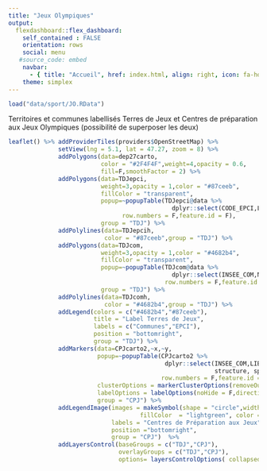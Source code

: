 ```yaml
---
title: "Jeux Olympiques"
output: 
  flexdashboard::flex_dashboard:
    self_contained : FALSE
    orientation: rows
    social: menu
   #source_code: embed
    navbar:
      - { title: "Accueil", href: index.html, align: right, icon: fa-home }
    theme: simplex
---
```


```r
load("data/sport/JO.RData")
```


Territoires et communes labellisés Terres de Jeux et Centres de préparation aux Jeux Olympiques (possibilité de superposer les deux)

```r

leaflet() %>% addProviderTiles(providers$OpenStreetMap) %>% 
              setView(lng = 5.1, lat = 47.27, zoom = 8) %>%
              addPolygons(data=dep27carto,
                          color = "#2F4F4F",weight=4,opacity = 0.6,
                          fill=F,smoothFactor = 2) %>%
              addPolygons(data=TDJepci,
                          weight=3,opacity = 1,color = "#87ceeb",
                          fillColor = "transparent",
                          popup=~popupTable(TDJepci@data %>% 
                                              dplyr::select(CODE_EPCI,LIBGEO,P19_POP),
                                row.numbers = F,feature.id = F),
                          group = "TDJ") %>% 
              addPolylines(data=TDJepcih,
                           color = "#87ceeb",group = "TDJ") %>%
              addPolygons(data=TDJcom,
                          weight=3,opacity = 1,color = "#4682b4",
                          fillColor = "transparent",
                          popup=~popupTable(TDJcom@data %>% 
                                              dplyr::select(INSEE_COM,NOM,POPULATION),
                                            row.numbers = F,feature.id = F),
                          group = "TDJ") %>% 
              addPolylines(data=TDJcomh,
                           color = "#4682b4",group = "TDJ") %>%
              addLegend(colors = c("#4682b4","#87ceeb"),
                        title = "Label Terres de Jeux",
                        labels = c("Communes","EPCI"),
                        position = "bottomright",
                        group = "TDJ") %>%
              addMarkers(data=CPJcarto2,~x,~y,
                         popup=~popupTable(CPJcarto2 %>%
                                            dplyr::select(INSEE_COM,LIBGEO,P19_POP,
                                                          structure, sports, perimetre),
                                           row.numbers = F,feature.id = F),
                         clusterOptions = markerClusterOptions(removeOutsideVisibleBounds = F),
                         labelOptions = labelOptions(noHide = F,direction = 'auto'),
                         group = "CPJ") %>%
              addLegendImage(images = makeSymbol(shape = "circle",width = 30,strokeWidth = 10,
                                     fillColor  = "lightgreen", color = "#adff2f", text="XX")  ,
                             labels = "Centres de Préparation aux Jeux" ,
                             position ="bottomright",
                             group = "CPJ")  %>%
              addLayersControl(baseGroups = c("TDJ","CPJ"),
                               overlayGroups = c("TDJ","CPJ"),
                               options= layersControlOptions( collapsed=F, autoZIndex=T) )

```



